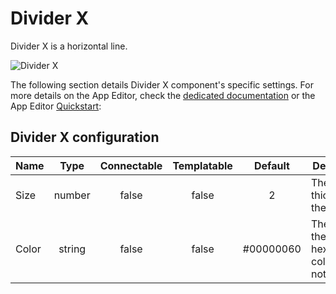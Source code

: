 

# Divider X

Divider X is a horizontal line.

![Divider X](../../assets/apps/4_app_component_library/divider_x.png.webp)

The following section details Divider X component's specific settings. For more details on the App Editor, check the [dedicated documentation](../0_app_editor/index.mdx) or the App Editor [Quickstart](../../getting_started/7_apps_quickstart/index.mdx):

<div class="grid grid-cols-2 gap-6 mb-4">
    <DocCard
        color="orange"
        title="App Editor Documentation"
        description="The app editor is a low-code builder to create custom User Interfaces with a mix of drag-and-drop and code."
        href="/docs/apps/app_editor"
    />
    <DocCard
        color="orange"
        title="Apps Quickstart"
        description="Learn how to build your first app in a matter of minutes."
        href="/docs/getting_started/apps_quickstart"
    />
</div>

## Divider X configuration

| Name  |  Type  | Connectable | Templatable |  Default  | Description                                          |
| ----- | :----: | :---------: | :---------: | :-------: | ---------------------------------------------------- |
| Size  | number |    false    |    false    |     2     | The thickness of the line.                           |
| Color | string |    false    |    false    | #00000060 | The color of the line in hexadecimal color notation. |
